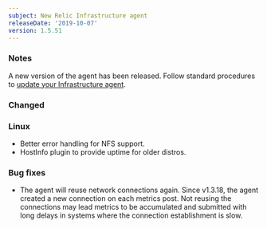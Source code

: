 ```yaml
---
subject: New Relic Infrastructure agent
releaseDate: '2019-10-07'
version: 1.5.51
---
```


### Notes

A new version of the agent has been released. Follow standard procedures to [update your Infrastructure agent](/docs/infrastructure/new-relic-infrastructure/installation/update-infrastructure-agent).

### Changed

### Linux

* Better error handling for NFS support.
* HostInfo plugin to provide uptime for older distros.

### Bug fixes

* The agent will reuse network connections again. Since v1.3.18, the agent created a new connection on each metrics post. Not reusing the connections may lead metrics to be accumulated and submitted with long delays in systems where the connection establishment is slow.
